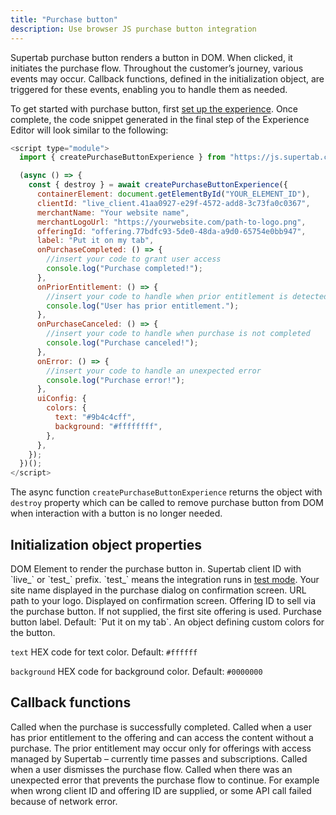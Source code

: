 ```yaml
---
title: "Purchase button"
description: Use browser JS purchase button integration
---
```


Supertab purchase button renders a button in DOM. When clicked, it initiates the purchase flow. Throughout the customer’s journey, various events may occur. Callback functions, defined in the initialization object, are triggered for these events, enabling you to handle them as needed.

To get started with purchase button, first <a href="../supertab-experiences/experiences">set up the experience</a>. Once complete, the code snippet generated in the final step of the Experience Editor will look similar to the following:

```js
<script type="module">
  import { createPurchaseButtonExperience } from "https://js.supertab.co/v1/experiences.js";

  (async () => {
    const { destroy } = await createPurchaseButtonExperience({
      containerElement: document.getElementById("YOUR_ELEMENT_ID"),
      clientId: "live_client.41aa0927-e29f-4572-add8-3c73fa0c0367",
      merchantName: "Your website name",
      merchantLogoUrl: "https://yourwebsite.com/path-to-logo.png",
      offeringId: "offering.77bdfc93-5de0-48da-a9d0-65754e0bb947",
      label: "Put it on my tab",
      onPurchaseCompleted: () => {
        //insert your code to grant user access
        console.log("Purchase completed!");
      },
      onPriorEntitlement: () => {
        //insert your code to handle when prior entitlement is detected
        console.log("User has prior entitlement.");
      },
      onPurchaseCanceled: () => {
        //insert your code to handle when purchase is not completed
        console.log("Purchase canceled!");
      },
      onError: () => {
        //insert your code to handle an unexpected error
        console.log("Purchase error!");
      },
      uiConfig: {
        colors: {
          text: "#9b4c4cff",
          background: "#ffffffff",
        },
      },
    });
  })();
</script>
```

The async function `createPurchaseButtonExperience` returns the object with `destroy` property which can be called to remove purchase button from DOM when interaction with a button is no longer needed.

## Initialization object properties

<ParamField path="containerElement" type="Element" required>
  DOM Element to render the purchase button in.
</ParamField>

<ParamField path="clientId" type="string" required>
  Supertab client ID with `live_` or `test_` prefix. `test_` means the
  integration runs in <a href="../supertab-experiences/test-mode">test mode</a>.
</ParamField>

<ParamField path="merchantName" type="string" required>
  Your site name displayed in the purchase dialog on confirmation screen.
</ParamField>

<ParamField path="merchantLogoUrl" type="string" required>
  URL path to your logo. Displayed on confirmation screen.
</ParamField>

<ParamField path="offeringId" type="string">
  Offering ID to sell via the purchase button. If not supplied, the first site
  offering is used.
</ParamField>

<ParamField path="label" type="string">
  Purchase button label. Default: `Put it on my tab`.
</ParamField>

<ParamField path="uiConfig" type="object">
  An object defining custom colors for the button.

`text` HEX code for text color. Default: `#ffffff`

`background` HEX code for background color. Default: `#0000000`

</ParamField>

## Callback functions

<ParamField path="onPurchaseCompleted" type="function">
  Called when the purchase is successfully completed.
</ParamField>

<ParamField path="onPriorEntitlement" type="function">
  Called when a user has prior entitlement to the offering and can access the
  content without a purchase. The prior entitlement may occur only for offerings
  with access managed by Supertab – currently time passes and subscriptions.
</ParamField>

<ParamField path="onPurchaseCanceled" type="function">
  Called when a user dismisses the purchase flow.
</ParamField>

<ParamField path="onError" type="function">
  Called when there was an unexpected error that prevents the purchase flow to
  continue. For example when wrong client ID and offering ID are supplied, or
  some API call failed because of network error.
</ParamField>
